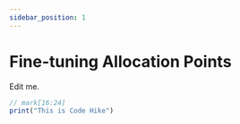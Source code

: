 ```yaml
---
sidebar_position: 1
---
```


# Fine-tuning Allocation Points

Edit me.

```js index.js
// mark[16:24]
print("This is Code Hike")

```